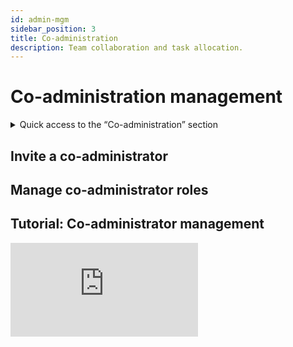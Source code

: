 ```yaml
---
id: admin-mgm
sidebar_position: 3
title: Co-administration
description: Team collaboration and task allocation.
---
```

 

# <i class="fas fa-users-cog"></i> Co-administration management

<details>
  <summary>Quick access to the “Co-administration” section</summary>

  To quickly access the Co-administration section, simply type a keyword in the search bar to find the section without manually navigating through the menus.

  Here is a *[list](/docs/act/controle/search)* – not exhaustive – of supported search keywords.
</details>

## Invite a co-administrator

## Manage co-administrator roles

## Tutorial: Co-administrator management
<div className={styles.ytbFrame}>
<iframe
  src="https://www.youtube.com/embed/KAKnJ42iaKg"
  title="Logging into PGS"
  frameborder="0"
  allow="accelerometer; autoplay; clipboard-write; encrypted-media; gyroscope; picture-in-picture"
  allowfullscreen>
</iframe>
</div>
